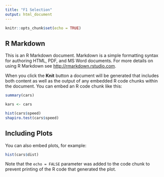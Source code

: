 ---
title: "F1 Selection"
output: html_document
---

```{r setup, include=FALSE}
knitr::opts_chunk$set(echo = TRUE)
```

## R Markdown

This is an R Markdown document. Markdown is a simple formatting syntax for authoring HTML, PDF, and MS Word documents. For more details on using R Markdown see <http://rmarkdown.rstudio.com>.

When you click the **Knit** button a document will be generated that includes both content as well as the output of any embedded R code chunks within the document. You can embed an R code chunk like this:

```{r cars}
summary(cars)

kars <- cars

hist(cars$speed)
shapiro.test(cars$speed)
```

## Including Plots

You can also embed plots, for example:

```{r pressure, echo=FALSE}
hist(cars$dist)
```

Note that the `echo = FALSE` parameter was added to the code chunk to prevent printing of the R code that generated the plot.
